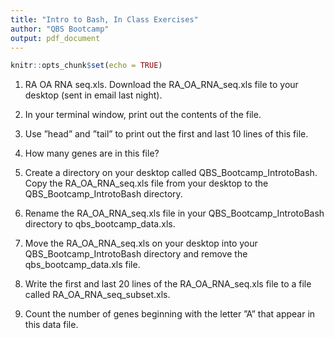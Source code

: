 ```yaml
---
title: "Intro to Bash, In Class Exercises"
author: "QBS Bootcamp"
output: pdf_document
---
```


```r
knitr::opts_chunk$set(echo = TRUE)
```

1) RA OA RNA seq.xls. Download the RA_OA_RNA_seq.xls file to your desktop (sent in email last night).

2) In your terminal window, print out the contents of the file.

3) Use ”head” and ”tail” to print out the first and last 10 lines of this file.

4) How many genes are in this file?

5) Create a directory on your desktop called QBS_Bootcamp_IntrotoBash. Copy the RA_OA_RNA_seq.xls file from your desktop to the QBS_Bootcamp_IntrotoBash directory.

6) Rename the RA_OA_RNA_seq.xls file in your QBS_Bootcamp_IntrotoBash directory to qbs_bootcamp_data.xls.

7) Move the RA_OA_RNA_seq.xls on your desktop into your QBS_Bootcamp_IntrotoBash directory and remove
the qbs_bootcamp_data.xls file.

8) Write the first and last 20 lines of the RA_OA_RNA_seq.xls file to a file called RA_OA_RNA_seq_subset.xls.

9) Count the number of genes beginning with the letter ”A” that appear in this data file.
